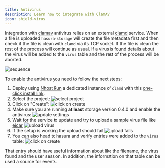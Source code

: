 ```yaml
---
title: Antivirus
description: Learn how to integrate with ClamAV
icon: shield-virus
---
```


Integration with [clamav](https://www.clamav.net) antivirus relies on an external [clamd](https://docs.clamav.net/manual/Usage/Scanning.html#clamd) service. When a file is uploaded `hasura-storage` will create the file metadata first and then check if the file is clean with `clamd` via its TCP socket. If the file is clean the rest of the process will continue as usual. If a virus is found details about the virus will be added to the `virus` table and the rest of the process will be aborted.

![sequence](/images/storage/sequence.png)

To enable the antivirus you need to follow the next steps:


1. Deploy using [Nhost Run](/products/run/overview) a dedicated instance of `clamd` with this [one-click install link](https://app.nhost.io:/run-one-click-install?config=eyJuYW1lIjoiY2xhbWF2IiwiaW1hZ2UiOnsiaW1hZ2UiOiJkb2NrZXIuaW8vbmhvc3QvY2xhbWF2OjAuMS4xIn0sImNvbW1hbmQiOltdLCJyZXNvdXJjZXMiOnsiY29tcHV0ZSI6eyJjcHUiOjEwMDAsIm1lbW9yeSI6MjA0OH0sInN0b3JhZ2UiOltdLCJyZXBsaWNhcyI6MX0sImVudmlyb25tZW50IjpbXSwicG9ydHMiOlt7InBvcnQiOiIzMzEwIiwidHlwZSI6InRjcCIsInB1Ymxpc2giOmZhbHNlfV19).
2. Select the project:
![select project](/images/storage/av_01.png)
3. Click on "Create":
![click on create](/images/storage/av_02.png)
4. Make sure you are running **at least** storage version 0.4.0 and enable the antivirus:
![update settings](/images/storage/av_03.png)
5. Wait for the service to update and try to upload a sample virus file like [eicar](https://www.eicar.org/download-anti-malware-testfile/)
![upload virus](/images/storage/av_04.png)
6. If the setup is working the upload should fail
![upload fails](/images/storage/av_05.png)
7. You can also head to hasura and verify entries were added to the `virus` table:
![click on create](/images/storage/av_06.png)

That entry should have useful information about like the filename, the virus found and the user session. In addition, the information on that table can be used a source for events.

